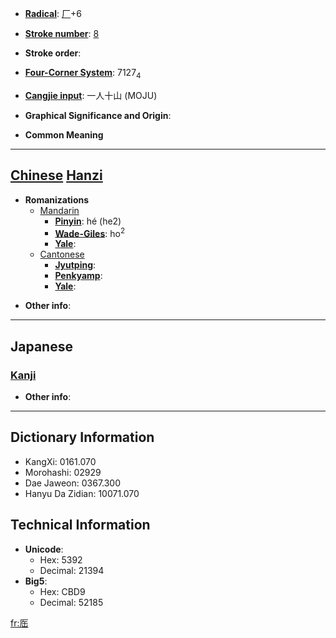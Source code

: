 * '''[[Wiktionary:Chinese radical index| Radical]]''': [[Wiktionary:Chinese radical index 厂|厂]]+6

* '''[[Wiktionary:Chinese total strokes index|Stroke number]]''': [[Wiktionary:Chinese total strokes index 8|8]]

* '''Stroke order''': 

* '''[[Wiktionary:Chinese four corner index|Four-Corner System]]''': 7127<sub>4</sub>

* '''[[Wiktionary:Chinese Cangjie index|Cangjie input]]''': 一人十山 (MOJU)

* '''Graphical Significance and Origin''': 

* '''Common Meaning'''

----

== [[Chinese]] [[Hanzi]] ==

* '''Romanizations'''
** [[Mandarin]]
*** '''[[Pinyin]]''': hé (he2)
*** '''[[Wade-Giles]]''': ho<sup>2</sup>
*** '''[[Yale]]''': 
**[[Cantonese]]
***'''[[Jyutping]]''':
***'''[[Penkyamp]]''': 
***'''[[Yale]]''': 

* '''Other info''': 

----

==Japanese==
===[[Kanji]]===
{{kanji|on readings=[[かふ]] (kafu), [[こふ]] (kofu), [[けふ]] (kefu)
|kun readings=
}}

* '''Other info''':  

----

== Dictionary Information ==

* KangXi: 0161.070
* Morohashi: 02929
* Dae Jaweon: 0367.300
* Hanyu Da Zidian: 10071.070

== Technical Information ==

* '''Unicode''':
** Hex: 5392
** Decimal: 21394
* '''Big5''':
** Hex: CBD9
** Decimal: 52185

[[fr:厒]]